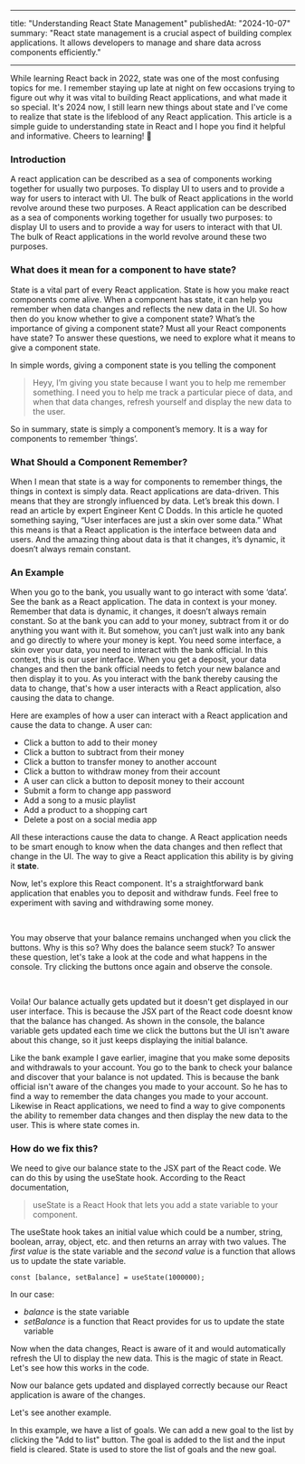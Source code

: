 
---

title: "Understanding React State Management"
publishedAt: "2024-10-07"
summary: "React state management is a crucial aspect of building complex applications. It allows developers to manage and share data across components efficiently."

---

While learning React back in 2022, state was one of the most confusing topics for me. I remember staying up late at night on few occasions trying to figure out why it was vital to building React applications, and what made it so special. It's 2024 now, I still learn new things about state and I've come to realize that state is the lifeblood of any React application. This article is a simple guide to understanding state in React and I hope you find it helpful and informative. Cheers to learning! 🎉

### Introduction

A react application can be described as a sea of components working together for usually two purposes. To display UI to users and to provide a way for users to interact with UI.
The bulk of React applications in the world revolve around these two purposes.
A React application can be described as a sea of components working together for usually two purposes: to display UI to users and to provide a way for users to interact with that UI. The bulk of React applications in the world revolve around these two purposes.

### What does it mean for a component to have state?

State is a vital part of every React application. State is how you make react components come alive. When a component has state, it can help you remember when data changes and reflects the new data in the UI.
So how then do you know whether to give a component state? What’s the importance of giving a component state? Must all your React components have state?
To answer these questions, we need to explore what it means to give a component state.

In simple words, giving a component state is you telling the component

> Heyy, I’m giving you state because I want you to help me remember something. I need you to help me track a particular piece of data, and when that data changes, refresh yourself and display the new data to the user.

So in summary, state is simply a component’s memory. It is a way for components to remember ‘things’.

### What Should a Component Remember?

When I mean that state is a way for components to remember things, the things in context is simply data.
React applications are data-driven. This means that they are strongly influenced by data.
Let’s break this down. I read an article by expert Engineer Kent C Dodds. In this article he quoted something saying, “User interfaces are just a skin over some data.” What this means is that a React application is the interface between data and users.
And the amazing thing about data is that it changes, it’s dynamic, it doesn’t always remain constant.

### An Example

When you go to the bank, you usually want to go interact with some ‘data’. See the bank as a React application. The data in context is your money. Remember that data is dynamic, it changes, it doesn’t always remain constant. So at the bank you can add to your money, subtract from it or do anything you want with it.
But somehow, you can’t just walk into any bank and go directly to where your money is kept. You need some interface, a skin over your data, you need to interact with the bank official. In this context, this is our user interface. When you get a deposit, your data changes and then the bank official needs to fetch your new balance and then display it to you. As you interact with the bank thereby causing the data to change, that's how a user interacts with a React application, also causing the data to change.

Here are examples of how a user can interact with a React application and cause the data to change. A user can:

- Click a button to add to their money
- Click a button to subtract from their money
- Click a button to transfer money to another account
- Click a button to withdraw money from their account
- A user can click a button to deposit money to their account
- Submit a form to change app password
- Add a song to a music playlist
- Add a product to a shopping cart
- Delete a post on a social media app

All these interactions cause the data to change. A React application needs to be smart enough to know when the data changes and then reflect that change in the UI. The way to give a React application this ability is by giving it **state**.

Now, let's explore this React component. It's a straightforward bank application that enables you to deposit and withdraw funds. Feel free to experiment with saving and withdrawing some money.

<BankApp />

<br />

You may observe that your balance remains unchanged when you click the buttons. Why is this so? Why does the balance seem stuck? To answer these question, let's take a look at the code and what happens in the console. Try clicking the buttons once again and observe the console.

<br />

<Editable />

Voila! Our balance actually gets updated but it doesn't get displayed in our user interface. This is because the JSX part of the React code doesnt know that the balance has changed. As shown in the console, the balance variable gets updated each time we click the buttons but the UI isn't aware about this change, so it just keeps displaying the initial balance.

Like the bank example I gave earlier, imagine that you make some deposits and withdrawals to your account. You go to the bank to check your balance and discover that your balance is not updated. This is because the bank official isn't aware of the changes you made to your account. So he has to find a way to remember the data changes you made to your account. Likewise in React applications, we need to find a way to give components the ability to remember data changes and then display the new data to the user. This is where state comes in.

### How do we fix this?

We need to give our balance state to the JSX part of the React code. We can do this by using the useState hook. According to the React documentation,

> useState is a React Hook that lets you add a state variable to your component.

The useState hook takes an initial value which could be a number, string, boolean, array, object, etc. and then returns an array with two values. The _first value_ is the state variable and the _second value_ is a function that allows us to update the state variable.

```tsx
const [balance, setBalance] = useState(1000000);
```

In our case:

- _balance_ is the state variable
- _setBalance_ is a function that React provides for us to update the state variable

Now when the data changes, React is aware of it and would automatically refresh the UI to display the new data. This is the magic of state in React. Let's see how this works in the code.

<ExampleWithState />

Now our balance gets updated and displayed correctly because our React application is aware of the changes.

Let's see another example.

<WeeklyFrontendGoals />

In this example, we have a list of goals. We can add a new goal to the list by clicking the "Add to list" button. The goal is added to the list and the input field is cleared. State is used to store the list of goals and the new goal.
